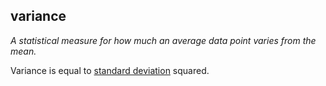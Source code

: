 ## variance

<dfn>A statistical measure for how much an average data point varies from the mean.</dfn>

Variance is equal to [standard deviation](s.html#standard-deviation) squared. 
